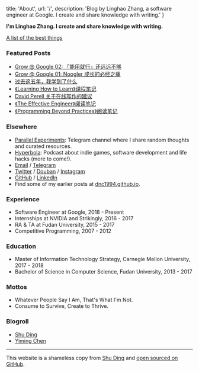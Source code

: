 
  title: 'About',
  url: '/',
  description: 'Blog by Linghao Zhang, a software engineer at Google. I create and share knowledge with writing.'
}


**I'm Linghao Zhang. I create and share knowledge with writing.**

[A list of the best things](/posts/the-best-things)

### Featured Posts

- [Grow @ Google 02: 「能用就行」还远远不够](/posts/grow-at-google-02)
- [Grow @ Google 01: Noogler 成长的必经之痛](/posts/noogler-learning-effective-engineer)
- [过去这五年，我学到了什么](/posts/five-year-learning-2013-2018)
- [《Learning How to Learn》课程笔记](/posts/notes-learning-how-to-learn)
- [David Perell 关于在线写作的建议](/notes/david-perell-writing-online)
- [《The Effective Engineer》阅读笔记](/notes/the-effective-engineer)
- [《Programming Beyond Practices》阅读笔记](/notes/programming-beyond-practices)

### Elsewhere

- [Parallel Experiments](https://t.me/s/LinghaoCh): Telegram channel where I share random thoughts and curated resources.
- [Hyperbola](https://hyperbola.link/): Podcast about indie games, software development and life hacks (more to come!).
- [Email](mailto:hi@linghao.io) / [Telegram](https://t.me/linghao)
- [Twitter](https://twitter.com/instante_42) / [Douban](https://www.douban.com/people/instante_42/) / [Instagram](https://www.instagram.com/instante_42/)
- [GitHub](https://github.com/dnc1994) / [LinkedIn](https://www.linkedin.com/in/linghaozh)
- Find some of my earlier posts at [dnc1994.github.io](https://dnc1994.github.io/).

### Experience

- Software Engineer at Google, 2018 - Present
- Internships at NVIDIA and Strikingly, 2016 - 2017
- RA & TA at Fudan University, 2015 - 2017
- Competitive Programming, 2007 - 2012

### Education

- Master of Information Technology Strategy, Carnegie Mellon University, 2017 - 2018
- Bachelor of Science in Computer Science, Fudan University, 2013 - 2017

### Mottos

- Whatever People Say I Am, That's What I'm Not.
- Consume to Survive, Create to Thrive.

### Blogroll

- [Shu Ding](https://shud.in/)
- [Yiming Chen](https://dsdshcym.github.io/blog/)

---

This website is a shameless copy from [Shu Ding](https://shud.in/) and [open sourced on GitHub](https://github.com/dnc1994/blog).